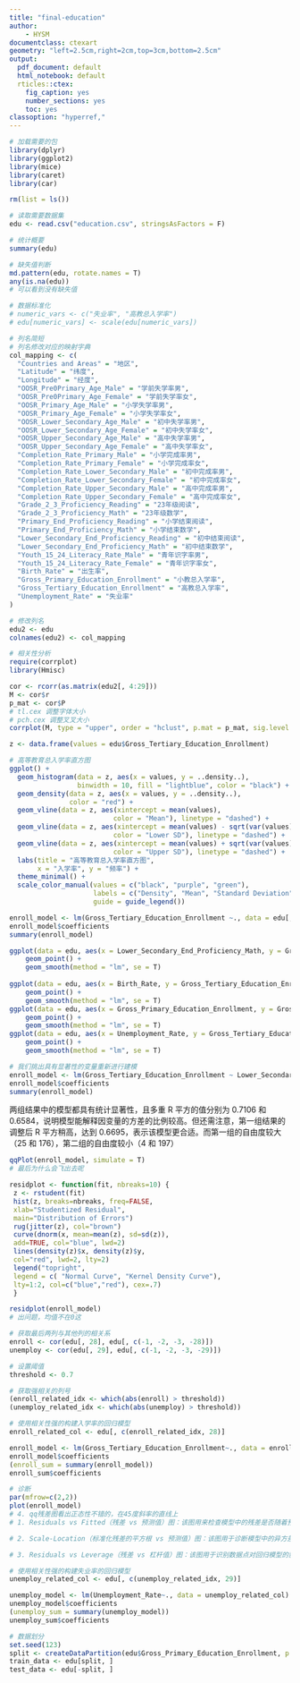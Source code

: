 ```yaml
---
title: "final-education"
author:
    - HYSM
documentclass: ctexart
geometry: "left=2.5cm,right=2cm,top=3cm,bottom=2.5cm"
output:
  pdf_document: default
  html_notebook: default
  rticles::ctex:
    fig_caption: yes
    number_sections: yes
    toc: yes
classoption: "hyperref,"
---
```

```r
# 加载需要的包
library(dplyr)
library(ggplot2)
library(mice)
library(caret)
library(car)

rm(list = ls())
```

```r
# 读取需要数据集
edu <- read.csv("education.csv", stringsAsFactors = F)
```

```r
# 统计概要
summary(edu)
```

```r
# 缺失值判断
md.pattern(edu, rotate.names = T)
any(is.na(edu))
# 可以看到没有缺失值
```

```r
# 数据标准化
# numeric_vars <- c("失业率", "高教总入学率")
# edu[numeric_vars] <- scale(edu[numeric_vars])

# 列名简短
# 列名修改对应的映射字典
col_mapping <- c(
  "Countries and Areas" = "地区",
  "Latitude" = "纬度",
  "Longitude" = "经度",
  "OOSR_Pre0Primary_Age_Male" = "学前失学率男",
  "OOSR_Pre0Primary_Age_Female" = "学前失学率女",
  "OOSR_Primary_Age_Male" = "小学失学率男",
  "OOSR_Primary_Age_Female" = "小学失学率女",
  "OOSR_Lower_Secondary_Age_Male" = "初中失学率男",
  "OOSR_Lower_Secondary_Age_Female" = "初中失学率女",
  "OOSR_Upper_Secondary_Age_Male" = "高中失学率男",
  "OOSR_Upper_Secondary_Age_Female" = "高中失学率女",
  "Completion_Rate_Primary_Male" = "小学完成率男",
  "Completion_Rate_Primary_Female" = "小学完成率女",
  "Completion_Rate_Lower_Secondary_Male" = "初中完成率男",
  "Completion_Rate_Lower_Secondary_Female" = "初中完成率女",
  "Completion_Rate_Upper_Secondary_Male" = "高中完成率男",
  "Completion_Rate_Upper_Secondary_Female" = "高中完成率女",
  "Grade_2_3_Proficiency_Reading" = "23年级阅读",
  "Grade_2_3_Proficiency_Math" = "23年级数学",
  "Primary_End_Proficiency_Reading" = "小学结束阅读",
  "Primary_End_Proficiency_Math" = "小学结束数学",
  "Lower_Secondary_End_Proficiency_Reading" = "初中结束阅读",
  "Lower_Secondary_End_Proficiency_Math" = "初中结束数学",
  "Youth_15_24_Literacy_Rate_Male" = "青年识字率男",
  "Youth_15_24_Literacy_Rate_Female" = "青年识字率女",
  "Birth_Rate" = "出生率",
  "Gross_Primary_Education_Enrollment" = "小教总入学率",
  "Gross_Tertiary_Education_Enrollment" = "高教总入学率",
  "Unemployment_Rate" = "失业率"
)

# 修改列名
edu2 <- edu
colnames(edu2) <- col_mapping
```

```r
# 相关性分析
require(corrplot)
library(Hmisc)

cor <- rcorr(as.matrix(edu2[, 4:29]))
M <- cor$r
p_mat <- cor$P
# tl.cex 调整字体大小
# pch.cex 调整叉叉大小
corrplot(M, type = "upper", order = "hclust", p.mat = p_mat, sig.level = 0.01, tl.cex = 0.7, pch.cex = 0.7)
```
```r
z <- data.frame(values = edu$Gross_Tertiary_Education_Enrollment)

# 高等教育总入学率直方图
ggplot() +
  geom_histogram(data = z, aes(x = values, y = ..density..),
                 binwidth = 10, fill = "lightblue", color = "black") +
  geom_density(data = z, aes(x = values, y = ..density..),
               color = "red") +
  geom_vline(data = z, aes(xintercept = mean(values),
                          color = "Mean"), linetype = "dashed") +
  geom_vline(data = z, aes(xintercept = mean(values) - sqrt(var(values)),
                          color = "Lower SD"), linetype = "dashed") +
  geom_vline(data = z, aes(xintercept = mean(values) + sqrt(var(values)),
                          color = "Upper SD"), linetype = "dashed") +
  labs(title = "高等教育总入学率直方图",
       x = "入学率", y = "频率") +
  theme_minimal() +
  scale_color_manual(values = c("black", "purple", "green"),
                     labels = c("Density", "Mean", "Standard Deviation"),
                     guide = guide_legend())
```

```r
enroll_model <- lm(Gross_Tertiary_Education_Enrollment ~., data = edu[, -c(1:3)])
enroll_model$coefficients
summary(enroll_model)
```
```r
ggplot(data = edu, aes(x = Lower_Secondary_End_Proficiency_Math, y = Gross_Tertiary_Education_Enrollment)) +
    geom_point() +
    geom_smooth(method = "lm", se = T)
    
ggplot(data = edu, aes(x = Birth_Rate, y = Gross_Tertiary_Education_Enrollment)) +
    geom_point() +
    geom_smooth(method = "lm", se = T)
ggplot(data = edu, aes(x = Gross_Primary_Education_Enrollment, y = Gross_Tertiary_Education_Enrollment)) +
    geom_point() +
    geom_smooth(method = "lm", se = T)
ggplot(data = edu, aes(x = Unemployment_Rate, y = Gross_Tertiary_Education_Enrollment)) +
    geom_point() +
    geom_smooth(method = "lm", se = T)
```

```r
# 我们挑出具有显著性的变量重新进行建模
enroll_model <- lm(Gross_Tertiary_Education_Enrollment ~ Lower_Secondary_End_Proficiency_Math + Birth_Rate + Gross_Primary_Education_Enrollment + Unemployment_Rate, data = edu)
enroll_model$coefficients
summary(enroll_model)
```
两组结果中的模型都具有统计显著性，且多重 R 平方的值分别为 0.7106 和 0.6584，说明模型能解释因变量的方差的比例较高。但还需注意，第一组结果的调整后 R 平方稍高，达到 0.6695，表示该模型更合适。而第一组的自由度较大（25 和 176），第二组的自由度较小（4 和 197）
```r
qqPlot(enroll_model, simulate = T)
# 最后为什么会飞出去呢
```
```r
residplot <- function(fit, nbreaks=10) {
 z <- rstudent(fit)
 hist(z, breaks=nbreaks, freq=FALSE,
 xlab="Studentized Residual",
 main="Distribution of Errors")
 rug(jitter(z), col="brown")
 curve(dnorm(x, mean=mean(z), sd=sd(z)),
 add=TRUE, col="blue", lwd=2)
 lines(density(z)$x, density(z)$y,
 col="red", lwd=2, lty=2)
 legend("topright",
 legend = c( "Normal Curve", "Kernel Density Curve"),
 lty=1:2, col=c("blue","red"), cex=.7)
 }
```
```r
residplot(enroll_model)
# 出问题，均值不在0这
```
```r

# 获取最后两列与其他列的相关系
enroll <- cor(edu[, 28], edu[, c(-1, -2, -3, -28)])
unemploy <- cor(edu[, 29], edu[, c(-1, -2, -3, -29)])

# 设置阈值
threshold <- 0.7

# 获取强相关的列号
(enroll_related_idx <- which(abs(enroll) > threshold))
(unemploy_related_idx <- which(abs(unemploy) > threshold))
```
```r
# 使用相关性强的构建入学率的回归模型
enroll_related_col <- edu[, c(enroll_related_idx, 28)]

enroll_model <- lm(Gross_Tertiary_Education_Enrollment~., data = enroll_related_col)
enroll_model$coefficients
(enroll_sum = summary(enroll_model))
enroll_sum$coefficients
```
```r
# 诊断
par(mfrow=c(2,2))
plot(enroll_model) 
# 4. qq残差图看出正态性不错的，在45度斜率的直线上
# 1. Residuals vs Fitted（残差 vs 预测值）图：该图用来检查模型中的残差是否随着预测值的增加而呈现出某种模式或系统性的变化。如果残差在预测值上呈现出随机分布、无明显模式和规律，那么模型的拟合效果通常是良好的。不过，如果在图中发现明显的曲线形状、漏斗形状或者其他规律性模式，那可能意味着模型存在问题（如非线性关系、异方差性等）。

# 2. Scale-Location（标准化残差的平方根 vs 预测值）图：该图用于诊断模型中的异方差性（即残差方差是否与预测值相关）。如果图中标准化残差的平方根在预测值上呈现出随机分布、无明显模式和规律，那么可以认为模型满足异方差性的假设。然而，如果图中出现明显的漏斗形状、梯形形状或其他模式，那可能表示模型存在异方差性，需要进一步调整模型。

# 3. Residuals vs Leverage（残差 vs 杠杆值）图：该图用于识别数据点对回归模型的影响程度。在该图中，残差表示误差的大小，杠杆值表示数据点在自变量空间中的相对位置。如果数据点在图中具有高杠杆值，同时对应着较大的残差，那可能是一个“高杠杆点”或“杠杆杆点”，需进一步分析这些点是否对回归系数估计产生较大影响。
```

```r
# 使用相关性强的构建失业率的回归模型
unemploy_related_col <- edu[, c(unemploy_related_idx, 29)]

unemploy_model <- lm(Unemployment_Rate~., data = unemploy_related_col)
unemploy_model$coefficients
(unemploy_sum = summary(unemploy_model))
unemploy_sum$coefficients
```
```r
# 数据划分
set.seed(123)
split <- createDataPartition(edu$Gross_Primary_Education_Enrollment, p = 0.7, list = F)
train_data <- edu[split, ]
test_data <- edu[-split, ]
```

